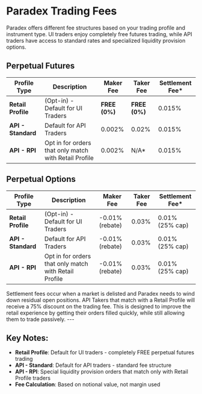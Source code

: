 # Paradex Trading Fees

Paradex offers different fee structures based on your trading profile and instrument type. UI traders enjoy completely free futures trading, while API traders have access to standard rates and specialized liquidity provision options.

## Perpetual Futures

| Profile Type | Description | Maker Fee | Taker Fee | Settlement Fee* |
|--------------|-------------|-----------|-----------|----------------|
| **Retail Profile** | (Opt-in) - Default for UI Traders | **FREE (0%)** | **FREE (0%)** | 0.015% |
| **API - Standard** | Default for API Traders | 0.002% | 0.02% | 0.015% |
| **API - RPI** | Opt in for orders that only match with Retail Profile | 0.002% | N/A* | 0.015% |

## Perpetual Options

| Profile Type | Description | Maker Fee | Taker Fee | Settlement Fee* |
|--------------|-------------|-----------|-----------|----------------|
| **Retail Profile** | (Opt-in) - Default for UI Traders | -0.01% (rebate) | 0.03% | 0.01% (25% cap) |
| **API - Standard** | Default for API Traders | -0.01% (rebate) | 0.03% | 0.01% (25% cap) |
| **API - RPI** | Opt in for orders that only match with Retail Profile | -0.01% (rebate) | 0.03% | 0.01% (25% cap) |


<Note>
Settlement fees occur when a market is delisted and Paradex needs to wind down residual open positions.
</Note>

<Note>
API Takers that match with a Retail Profile will receive a 75% discount on the trading fee. 
This is designed to improve the retail experience by getting their orders filled quickly, while still allowing them to trade passively.
</Note>
---

## Key Notes:
- **Retail Profile**: Default for UI traders - completely FREE perpetual futures trading
- **API - Standard**: Default for API traders - standard fee structure  
- **API - RPI**: Special liquidity provision orders that match only with Retail Profile traders
- **Fee Calculation**: Based on notional value, not margin used


